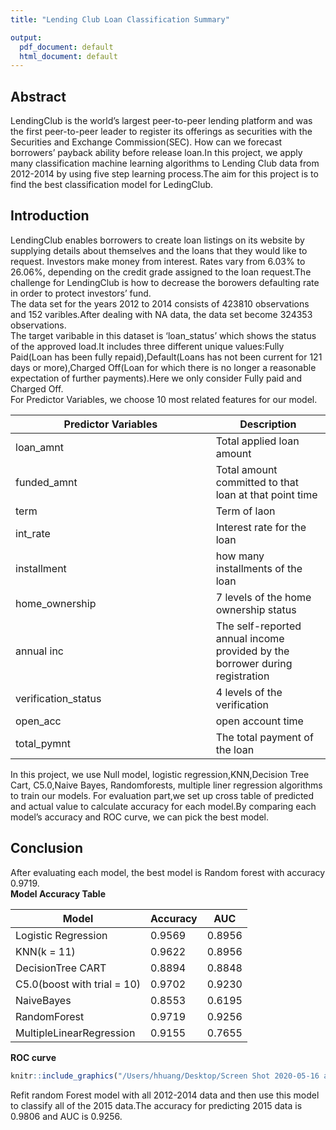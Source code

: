 ```yaml
---
title: "Lending Club Loan Classification Summary"

output:
  pdf_document: default
  html_document: default
---
```


## Abstract
LendingClub is the world's largest peer-to-peer lending platform and was the first peer-to-peer leader to register its offerings as securities with the Securities and Exchange Commission(SEC). How can we forecast borrowers' payback ability before release loan.In this project, we apply many classification machine learning algorithms to Lending Club data from 2012-2014 by using five step learning process.The aim for this project is to find the best classification model for LedingClub.

## Introduction
LendingClub enables borrowers to create loan listings on its website by supplying details about themselves and the loans that they would like to request. Investors make money from interest. Rates vary from 6.03% to 26.06%, depending on the credit grade assigned to the loan request.The challenge for LendingClub is how to decrease the borowers defaulting rate in order to protect investors' fund.  
The data set for the years 2012 to 2014 consists of 423810 observations and 152 varibles.After dealing with NA data, the data set become 324353 observations.  
The target varibable in this dataset is 'loan_status' which shows the status of the approved load.It includes three different unique values:Fully Paid(Loan has been fully repaid),Default(Loans has not been current for 121 days or more),Charged Off(Loan for which there is no longer a reasonable expectation of further payments).Here we only consider Fully paid and Charged Off.  
For Predictor Variables, we choose 10 most related features for our model.  

|Predictor Variables|Description|
|-------------------|-----------|
|loan_amnt|Total applied loan amount|
|funded_amnt|Total amount committed to that loan at that point time|
|term|Term of laon|
|int_rate|Interest rate for the loan|
|installment|how many installments of the loan|
|home_ownership|7 levels of the home ownership status|
|annual inc|The self-reported annual income provided by the borrower during registration|
|verification_status|4 levels of the verification|
|open_acc|open account time|
|total_pymnt|The total payment of the loan|   

In this project, we use Null model, logistic regression,KNN,Decision Tree Cart, C5.0,Naive Bayes, Randomforests, multiple liner regression algorithms to train our models. For evaluation part,we set up cross table of predicted and actual value to calculate accuracy for each model.By comparing each model's accuracy and ROC curve, we can pick the best model.  

## Conclusion
After evaluating each model, the best model is Random forest with accuracy 0.9719.  
**Model Accuracy Table**  

|Model|Accuracy|AUC|
|-----|--------|---|
|Logistic Regression|0.9569|0.8956|
|KNN(k = 11)|0.9622|0.8956|
|DecisionTree CART|0.8894|0.8848|
|C5.0(boost with trial = 10)|0.9702|0.9230|
|NaiveBayes|0.8553|0.6195|
|RandomForest|0.9719|0.9256|
|MultipleLinearRegression|0.9155|0.7655|


**ROC curve**  

```r
knitr::include_graphics("/Users/hhuang/Desktop/Screen Shot 2020-05-16 at 3.15.57 PM.png")
```

Refit random Forest model with all 2012-2014 data and then use this model to classify all of the 2015 data.The accuracy for predicting 2015 data is 0.9806 and AUC is 0.9256.




